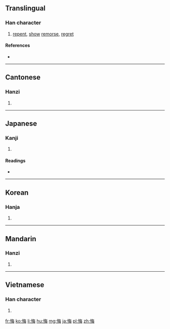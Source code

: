 ==Translingual==

===Han character===
{{Han char|rn=61|rad=心|as=07|sn=10|four=9805<sub>5</sub>|canj=心人田卜 (POWY)|ids=⿰[[忄]][[每]]}}

# [[repent]], [[show]] [[remorse]], [[regret]]

====References====
* {{Han ref|kx=0387.170|dkj=10617|dj=0719.280|hdz=42305.130|uh=6094|ud=24724|bh=AEAC|bd=44716}}

----

==Cantonese==

===Hanzi===
{{yue-hanzi|jyut=[[fui3]]|y=fui3}}

# {{defn|lang=yue|sort=心07}}

----

==Japanese==

===Kanji===
{{ja-kanji|grade=c|rs=心07}}

# {{defn|lang=ja|sort=心07}}

====Readings====
* {{ja-readings|on=[[かい]] (kai)|kun=[[くいる]] (kuiru), [[くやむ]] (kuyamu)}}

----

==Korean==

===Hanja===
{{ko-hanja|hangeul=회|eumhun=|rv=hoe|mr=hoe|y=hoy}}

# {{defn|lang=ko|sort=心07}}

----

==Mandarin==

===Hanzi===
{{cmn-hanzi|pin=[[huǐ]] ([[hui3]])|wg=hui<sup>3</sup>}}

# {{defn|lang=cmn|sort=心07}}

----

==Vietnamese==

===Han character===
{{vi-hantu|[[hối]], [[húi]], [[mủi]]|rs=心07}}

# {{defn|lang=vi|sort=心07}}

[[fr:悔]]
[[ko:悔]]
[[li:悔]]
[[hu:悔]]
[[mg:悔]]
[[ja:悔]]
[[pl:悔]]
[[zh:悔]]